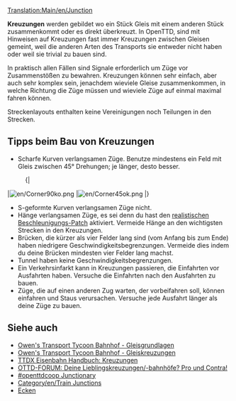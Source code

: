 {{de/Übersetzung|Junction|95}}
[[Translation:Main/en/Junction]]{{en/-}}{{de/Kreuzungsmenü}}

'''Kreuzungen''' werden gebildet wo ein Stück Gleis mit einem anderen Stück zusammenkommt oder es direkt überkreuzt. In OpenTTD, sind mit Hinweisen auf Kreuzungen fast immer Kreuzungen zwischen Gleisen gemeint, weil die anderen Arten des Transports sie entweder nicht haben oder weil sie trivial zu bauen sind.

In praktisch allen Fällen sind Signale erforderlich um Züge vor Zusammenstößen zu bewahren. Kreuzungen können sehr einfach, aber auch sehr komplex sein, jenachdem wieviele Gleise zusammenkommen, in welche Richtung die Züge müssen und wieviele Züge auf einmal maximal fahren können.

Streckenlayouts enthalten keine Vereinigungen noch Teilungen in den Strecken.

==Tipps beim Bau von Kreuzungen==

* Scharfe Kurven verlangsamen Züge. Benutze mindestens ein Feld mit Gleis zwischen 45&deg; Drehungen; je länger, desto besser.
:{|
|[[File:en/Corner90ko.png]]
|[[File:en/Corner45ok.png]]
|}
* S-geformte Kurven verlangsamen Züge nicht.
* Hänge verlangsamen Züge, es sei denn du hast den [[Main/de/Realistische Beschleunigung|realistischen Beschleunigungs-Patch]] aktiviert. Vermeide Hänge an den wichtigsten Strecken in den Kreuzungen.
* Brücken, die kürzer als vier Felder lang sind (vom Anfang bis zum Ende) haben niedrigere Geschwindigkeitsbegrenzungen. Vermeide dies indem du deine Brücken mindesten vier Felder lang machst.
* Tunnel haben keine Geschwindigkeitsbegrenzungen.
* Ein Verkehrsinfarkt kann in Kreuzungen passieren, die Einfahrten vor Ausfahrten haben. Versuche die Einfahrten nach den Ausfahrten zu bauen.
* Züge, die auf einen anderen Zug warten, der vorbeifahren soll, können einfahren und Staus verursachen. Versuche jede Ausfahrt länger als deine Züge zu bauen.

==Siehe auch==
* [http://www.transporttycoon.net/rail Owen's Transport Tycoon Bahnhof - Gleisgrundlagen]
* [http://www.transporttycoon.net/junctions Owen's Transport Tycoon Bahnhof - Gleiskreuzungen]
* [http://uwe.s2000.ws/ttdx/network/junctions.php?lang=en TTDX Eisenbahn Handbuch: Kreuzungen]
* [http://www.tt-forums.net/viewtopic.php?p=251709#251709 OTTD-FORUM: Deine Lieblingskreuzungen/-bahnhöfe? Pro und Contra!]
* [http://wiki.openttdcoop.org/Junctionary #openttdcoop Junctionary]
* [[Category/en/Train Junctions]]
* [[Main/de/Ecken|Ecken]]